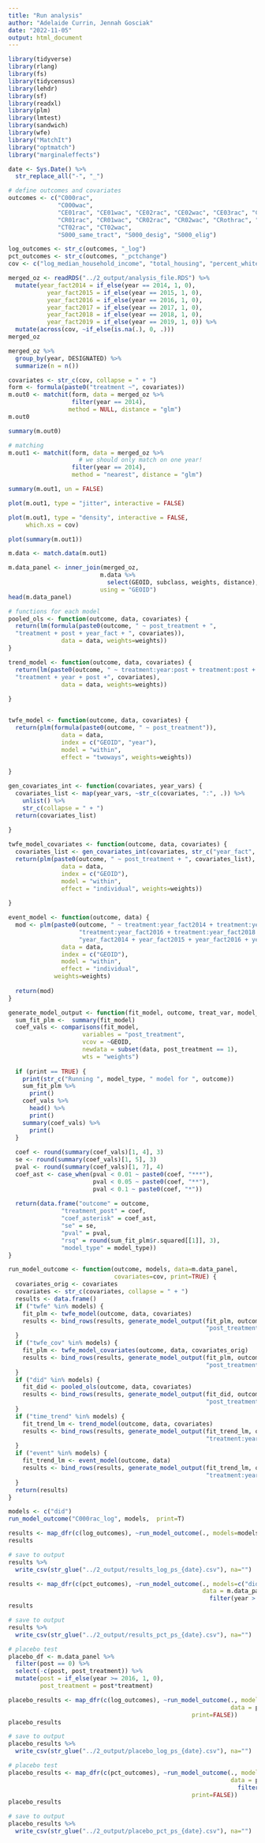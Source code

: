 ```yaml
---
title: "Run analysis"
author: "Adelaide Currin, Jennah Gosciak"
date: "2022-11-05"
output: html_document
---
```


```r
library(tidyverse)
library(rlang)
library(fs)
library(tidycensus)
library(lehdr)
library(sf)
library(readxl)
library(plm)
library(lmtest)
library(sandwich)
library(wfe)
library("MatchIt")
library("optmatch")
library("marginaleffects")

date <- Sys.Date() %>% 
  str_replace_all("-", "_")
```

```r
# define outcomes and covariates
outcomes <- c("C000rac", 
              "C000wac",
              "CE01rac", "CE01wac", "CE02rac", "CE02wac", "CE03rac", "CE03wac",
              "CR01rac", "CR01wac", "CR02rac", "CR02wac", "CRothrac", "CRothwac",
              "CT02rac", "CT02wac",
              "S000_same_tract", "S000_desig", "S000_elig")

log_outcomes <- str_c(outcomes, "_log")
pct_outcomes <- str_c(outcomes, "_pctchange")
cov <- c("log_median_household_income", "total_housing", "percent_white", "percent_postsec", "percent_rent", "percent_hc_covered", "percent_poverty", "percent_suplemental_income", "percent_employed")
```

```r
merged_oz <- readRDS("../2_output/analysis_file.RDS") %>% 
  mutate(year_fact2014 = if_else(year == 2014, 1, 0),
           year_fact2015 = if_else(year == 2015, 1, 0),
           year_fact2016 = if_else(year == 2016, 1, 0),
           year_fact2017 = if_else(year == 2017, 1, 0),
           year_fact2018 = if_else(year == 2018, 1, 0),
           year_fact2019 = if_else(year == 2019, 1, 0)) %>% 
  mutate(across(cov, ~if_else(is.na(.), 0, .)))
merged_oz

merged_oz %>% 
  group_by(year, DESIGNATED) %>% 
  summarize(n = n())
```

```r
covariates <- str_c(cov, collapse = " + ")
form <- formula(paste0("treatment ~", covariates))
m.out0 <- matchit(form, data = merged_oz %>% 
                  filter(year == 2014),
                 method = NULL, distance = "glm")
m.out0

summary(m.out0)
```
```r
# matching
m.out1 <- matchit(form, data = merged_oz %>% 
                    # we should only match on one year!
                  filter(year == 2014),
                  method = "nearest", distance = "glm")
```

```r
summary(m.out1, un = FALSE)
```
```r
plot(m.out1, type = "jitter", interactive = FALSE)
```

```r
plot(m.out1, type = "density", interactive = FALSE,
     which.xs = cov)
```
```r
plot(summary(m.out1))
```
```r
m.data <- match.data(m.out1)

m.data_panel <- inner_join(merged_oz,
                          m.data %>% 
                            select(GEOID, subclass, weights, distance),
                          using = "GEOID")
head(m.data_panel)
```
```r
# functions for each model
pooled_ols <- function(outcome, data, covariates) {
  return(lm(formula(paste0(outcome, " ~ post_treatment + ",
  "treatment + post + year_fact + ", covariates)),
               data = data, weights=weights))
}

trend_model <- function(outcome, data, covariates) {
  return(lm(paste0(outcome, " ~ treatment:year:post + treatment:post + treatment:year +",
  "treatment + year + post +", covariates),
               data = data, weights=weights))
  
}


twfe_model <- function(outcome, data, covariates) {
  return(plm(formula(paste0(outcome, " ~ post_treatment")), 
               data = data, 
               index = c("GEOID", "year"), 
               model = "within", 
               effect = "twoways", weights=weights))
  
}

gen_covariates_int <- function(covariates, year_vars) {
  covariates_list <- map(year_vars, ~str_c(covariates, ":", .)) %>% 
    unlist() %>% 
    str_c(collapse = " + ")
  return(covariates_list)
    
}

twfe_model_covariates <- function(outcome, data, covariates) {
  covariates_list <- gen_covariates_int(covariates, str_c("year_fact", c(2014:2019)))
  return(plm(paste0(outcome, " ~ post_treatment + ", covariates_list), 
               data = data, 
               index = c("GEOID"), 
               model = "within", 
               effect = "individual", weights=weights))
  
}

event_model <- function(outcome, data) {
  mod <- plm(paste0(outcome, " ~ treatment:year_fact2014 + treatment:year_fact2015 + ",
                    "treatment:year_fact2016 + treatment:year_fact2018 + treatment:year_fact2019 + ",
                    "year_fact2014 + year_fact2015 + year_fact2016 + year_fact2018 + year_fact2019"), 
               data = data, 
               index = c("GEOID"), 
               model = "within", 
               effect = "individual",
             weights=weights)
  
  return(mod)
}
```

```r
generate_model_output <- function(fit_model, outcome, treat_var, model_type, data, print) {
  sum_fit_plm <-  summary(fit_model)
  coef_vals <- comparisons(fit_model,
                     variables = "post_treatment",
                     vcov = ~GEOID,
                     newdata = subset(data, post_treatment == 1),
                     wts = "weights")
  
  if (print == TRUE) {
    print(str_c("Running ", model_type, " model for ", outcome))
    sum_fit_plm %>% 
      print()
    coef_vals %>% 
      head() %>% 
      print()
    summary(coef_vals) %>% 
      print()
  }
  
  coef <- round(summary(coef_vals)[1, 4], 3)
  se <- round(summary(coef_vals)[1, 5], 3)
  pval <- round(summary(coef_vals)[1, 7], 4)
  coef_ast <- case_when(pval < 0.01 ~ paste0(coef, "***"),
                        pval < 0.05 ~ paste0(coef, "**"),
                        pval < 0.1 ~ paste0(coef, "*"))
  
  return(data.frame("outcome" = outcome,
               "treatment_post" = coef,
               "coef_asterisk" = coef_ast,
               "se" = se,
               "pval" = pval,
               "rsq" = round(sum_fit_plm$r.squared[[1]], 3),
               "model_type" = model_type))
}

run_model_outcome <- function(outcome, models, data=m.data_panel,
                              covariates=cov, print=TRUE) {
  covariates_orig <- covariates
  covariates <- str_c(covariates, collapse = " + ")
  results <- data.frame()
  if ("twfe" %in% models) {
    fit_plm <- twfe_model(outcome, data, covariates)
    results <- bind_rows(results, generate_model_output(fit_plm, outcome,
                                                        "post_treatment", "twfe", data, print=print)) 
  }
  if ("twfe_cov" %in% models) {
    fit_plm <- twfe_model_covariates(outcome, data, covariates_orig)
    results <- bind_rows(results, generate_model_output(fit_plm, outcome,
                                                        "post_treatment", "twfe_cov", data, print=print)) 
  }
  if ("did" %in% models) {
    fit_did <- pooled_ols(outcome, data, covariates)
    results <- bind_rows(results, generate_model_output(fit_did, outcome,
                                                        "post_treatment", "did", data, print=print)) 
  }
  if ("time_trend" %in% models) {
    fit_trend_lm <- trend_model(outcome, data, covariates)
    results <- bind_rows(results, generate_model_output(fit_trend_lm, outcome,
                                                        "treatment:year:post", "time_trend", data, print=print)) 
  }
  if ("event" %in% models) {
    fit_trend_lm <- event_model(outcome, data)
    results <- bind_rows(results, generate_model_output(fit_trend_lm, outcome,
                                                        "treatment:year_fact2019", "event", data, print=print)) 
  }
  return(results)
}

models <- c("did")
run_model_outcome("C000rac_log", models,  print=T)
```

```r
results <- map_dfr(c(log_outcomes), ~run_model_outcome(., models=models, print=FALSE))
results

# save to output
results %>%
  write_csv(str_glue("../2_output/results_log_ps_{date}.csv"), na="")
```

```r
results <- map_dfr(c(pct_outcomes), ~run_model_outcome(., models=c("did"), 
                                                       data = m.data_panel %>% 
                                                         filter(year > 2014), print=FALSE))
results

# save to output
results %>%
  write_csv(str_glue("../2_output/results_pct_ps_{date}.csv"), na="")
```
```r
# placebo test
placebo_df <- m.data_panel %>% 
  filter(post == 0) %>% 
  select(-c(post, post_treatment)) %>%
  mutate(post = if_else(year >= 2016, 1, 0),
         post_treatment = post*treatment)

placebo_results <- map_dfr(c(log_outcomes), ~run_model_outcome(., models=c("did"), 
                                                               data = placebo_df,
                                                    print=FALSE))
placebo_results

# save to output
placebo_results %>% 
  write_csv(str_glue("../2_output/placebo_log_ps_{date}.csv"), na="")
```
```r
# placebo test
placebo_results <- map_dfr(c(pct_outcomes), ~run_model_outcome(., models=c("did"), 
                                                               data = placebo_df %>% 
                                                                 filter(year > 2014),
                                                    print=FALSE))
placebo_results

# save to output
placebo_results %>% 
  write_csv(str_glue("../2_output/placebo_pct_ps_{date}.csv"), na="")
```









